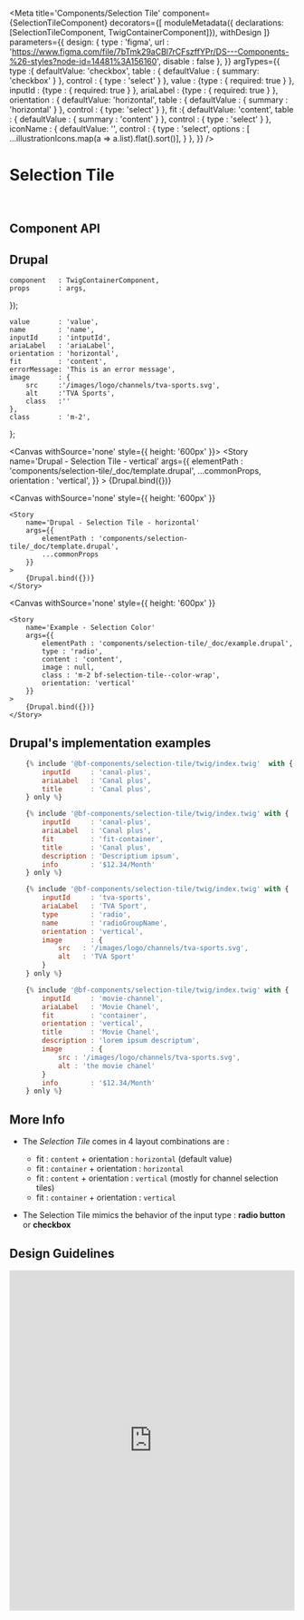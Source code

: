 

<Meta
    title='Components/Selection Tile'
    component={SelectionTileComponent}
    decorators={[
        moduleMetadata({ declarations: [SelectionTileComponent, TwigContainerComponent]}),
        withDesign
    ]}
    parameters={{
        design: {
            type    : 'figma',
            url     : 'https://www.figma.com/file/7bTmk29aCBl7rCFszffYPr/DS---Components-%26-styles?node-id=14481%3A156160',
            disable : false
        },
    }}
    argTypes={{
        type        :{
            defaultValue: 'checkbox',
            table       : { defaultValue : { summary: 'checkbox' } },
            control     : { type : 'select' }
        },
        value       : {type : { required: true } },
        inputId     : {type : { required: true } },
        ariaLabel   : {type : { required: true } },
        orientation : {
            defaultValue: 'horizontal',
            table       : { defaultValue : { summary : 'horizontal' } },
            control     : { type: 'select' }
        },
        fit         :{
            defaultValue: 'content',
            table       : { defaultValue : { summary : 'content' } },
            control     : { type : 'select' }
        },
        iconName    : {
            defaultValue: '',
            control     : {
                type    : 'select',
                options : [ ...illustrationIcons.map(a => a.list).flat().sort()],
            }
        },
    }}
/>

# Selection Tile

<br/>


## Component API

<ArgsTable of={SelectionTileComponent} />


## Drupal

    component   : TwigContainerComponent,
    props       : args,
});

    value       : 'value',
    name        : 'name',
    inputId     : 'intputId',
    ariaLabel   : 'ariaLabel',
    orientation : 'horizontal',
    fit         : 'content',
    errorMessage: 'This is an error message',
    image       : {
        src     :'/images/logo/channels/tva-sports.svg',
        alt     :'TVA Sports',
        class   :''
    },
    class       : 'm-2',
};


<Canvas
    withSource='none'
    style={{ height: '600px' }}>
    <Story
        name='Drupal - Selection Tile - vertical'
        args={{
            elementPath : 'components/selection-tile/_doc/template.drupal',
            ...commonProps,
            orientation : 'vertical',
        }}
    >
        {Drupal.bind({})}
    </Story>
</Canvas>


<Canvas
    withSource='none'
    style={{ height: '600px' }}
>
    <Story
        name='Drupal - Selection Tile - horizontal'
        args={{
            elementPath : 'components/selection-tile/_doc/template.drupal',
            ...commonProps
        }}
    >
        {Drupal.bind({})}
    </Story>
</Canvas>

<Canvas
    withSource='none'
    style={{ height: '600px' }}
>
    <Story
        name='Example - Selection Color'
        args={{
            elementPath : 'components/selection-tile/_doc/example.drupal',
            type : 'radio',
            content : 'content',
            image : null,
            class : 'm-2 bf-selection-tile--color-wrap',
            orientation: 'vertical'
        }}
    >
        {Drupal.bind({})}
    </Story>
</Canvas>


## Drupal's implementation examples

```jsx
    {% include '@bf-components/selection-tile/twig/index.twig'  with {
        inputId     : 'canal-plus',
        ariaLabel   : 'Canal plus',
        title       : 'Canal plus',
    } only %}

    {% include '@bf-components/selection-tile/twig/index.twig' with {
        inputId     : 'canal-plus',
        ariaLabel   : 'Canal plus',
        fit         : 'fit-container',
        title       : 'Canal plus',
        description : 'Descriptium ipsum',
        info        : '$12.34/Month'
    } only %}

    {% include '@bf-components/selection-tile/twig/index.twig' with {
        inputId     : 'tva-sports',
        ariaLabel   : 'TVA Sport',
        type        : 'radio',
        name        : 'radioGroupName',
        orientation : 'vertical',
        image       : {
            src   : '/images/logo/channels/tva-sports.svg',
            alt   : 'TVA Sport'
        }
    } only %}

    {% include '@bf-components/selection-tile/twig/index.twig' with {
        inputId     : 'movie-channel',
        ariaLabel   : 'Movie Chanel',
        fit         : 'container',
        orientation : 'vertical',
        title       : 'Movie Chanel',
        description : 'lorem ipsum descriptum',
        image       : {
            src : '/images/logo/channels/tva-sports.svg',
            alt : 'the movie chanel'
        }
        info        : '$12.34/Month'
    } only %}
```

## More Info

<!-- TODO mettre à jour si on transforme fit en bolean (genre fitContainer)-->
- The *Selection Tile* comes in 4 layout combinations are :
    - fit : `content`   + orientation : `horizontal` (default value)
    - fit : `container` + orientation : `horizontal`
    - fit : `content`   + orientation : `vertical` (mostly for channel selection tiles)
    - fit : `container` + orientation : `vertical`

- The Selection Tile mimics the behavior of the input type : **radio button** or **checkbox**

## Design Guidelines

<iframe width='100%' height='600' src='https://www.figma.com/embed?embed_host=share&url=https%3A%2F%2Fwww.figma.com%2Ffile%2F7bTmk29aCBl7rCFszffYPr%2FDS---Components-%2526-styles%3Fnode-id%3D14481%253A156160&chrome=DOCUMENTATION' frameBorder='0' allowFullScreen></iframe>
